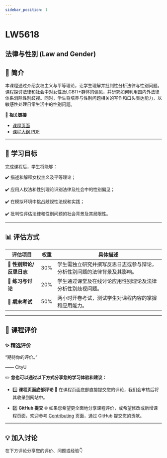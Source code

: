 ```yaml
---
sidebar_position: 1
---
```


# LW5618
## 法律与性别 (Law and Gender)

## **📘 简介**
本课程通过介绍女权主义与平等理论，让学生理解并批判性分析法律与性别问题。课程探讨法律和社会中对女性及LGBTI+群体的偏见，并研究如何利用国内外法律体系消除性别歧视。同时，学生将培养与性别问题相关的写作和口头表达能力，以敏感性处理日常生活中的性别问题。

🔗 **相关链接**
- [课程页面](https://www.cityu.edu.hk/catalogue/pg/202425/course/LW5618.htm)
- [课程大纲 PDF](https://www.cityu.edu.hk/catalogue/pg/202425/course/LW5618.pdf)

---

## **🎯 学习目标**

完成课程后，学生将能够：

✔️ 描述和解释女权主义及平等理论；

✔️ 应用人权法和性别理论识别法律及社会中的性别偏见；

✔️ 在模拟环境中挑战歧视性法规和实践；

✔️ 批判性评估法律和性别问题的社会背景及其局限性。

---

## **📊 评估方式**

| **评估项目**         | **权重** | **具体描述**                                                                                       |
|---------------------|---------|---------------------------------------------------------------------------------------------------|
| **📂 性别辩论/反思日志** | 30%     | 学生需独立研究并撰写反思日志或参与辩论，分析性别问题的法律背景及其影响。                                    |
| **📂 练习与讨论**     | 20%     | 学生通过课堂及在线讨论应用性别理论及法律分析性别歧视问题。                                                 |
| **📂 期末考试**       | 50%     | 两小时开卷考试，测试学生对课程内容的掌握和应用能力。                                                     |

---

## **💬 课程评价**

### ✨ **精选评价**
<div className={commentStyles.commentBox}>
    <p className={commentStyles.commentText}>
        “期待你的评价。”
    </p>
    <p className={commentStyles.commentAuthor}>—— CityU</p>
</div>

✏️ **您也可以通过以下方式分享您的学习体验和建议：**

- 1️⃣ **课程页面底部评论**
💬 在课程页面底部直接提交您的评论，我们会审核后将其收录到网站中。

- 2️⃣ **GitHub 提交**
🌐 如果您希望更全面地分享课程评价，或希望修改或新增课程页面，欢迎参考 [Contributing](https://penjc.github.io/CityU/contributing) 页面，通过 GitHub 提交您的贡献。

---

## **💡 加入讨论**

在下方评论分享您的评价、问题或经验👇
<Utterances />
